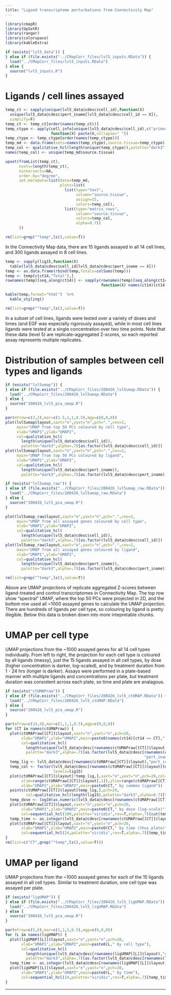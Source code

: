 ```yaml
---
title: "Ligand transcriptome perturbations from Connectivity Map"
---
```


```r
library(cmapR)
library(UpSetR)
library(ranger)
library(colorspace)
library(kableExtra)
```

```r
if (exists("lvl5_data")) {
} else if (file.exists("../CMapCorr_files/lvl5_inputs.RData")) {
  load("../CMapCorr_files/lvl5_inputs.RData") 
} else {
  source("lvl5_inputs.R")
}
```


# Ligands / cell lines assayed

```r
temp_ct <- sapply(unique(lvl5_data@cdesc$cell_id),function(X) 
  unique(lvl5_data@cdesc$pert_iname[lvl5_data@cdesc$cell_id == X]),
  simplify=F)
temp_ct <- temp_ct[order(names(temp_ct))]
temp_ctype <- apply(cell_info[unique(lvl5_data@cdesc$cell_id),c("primary_site","sample_type")],1,
                    function(X) paste(X,collapse=" "))
temp_ctype <- temp_ctype[order(names(temp_ctype))]
temp_md <- data.frame(sets=names(temp_ctype),source.tissue=temp_ctype)
temp_col <- qualitative_hcl(length(unique(temp_ctype)),palette="dark3")
names(temp_col) <- unique(temp_md$source.tissue)

upset(fromList(temp_ct),
      nsets=length(temp_ct),
      nintersects=NA,
      order.by="degree",
      set.metadata=list(data=temp_md,
                        plots=list(
                          list(type="text",
                               column="source.tissue",
                               assign=15,
                               colors=temp_col),
                          list(type="matrix_rows",
                               column="source.tissue",
                               colors=temp_col,
                               alpha=0.7))
      ))

rm(list=grep("^temp",ls(),value=T))
```

In the Connectivity Map data, there are 15 ligands assayed in all 14 cell lines, and 300 ligands assayed in 8 cell lines.

```r
temp <- sapply(lig15,function(X)
  table(lvl5_data@cdesc$cell_id[lvl5_data@cdesc$pert_iname == X]))
temp <- as.data.frame(rbind(temp,Totals=colSums(temp)))
temp <- temp[c(ct14,"Total"),]
rownames(temp)[seq_along(ct14)] <- sapply(rownames(temp)[seq_along(ct14)],
                                          function(X) names(ct14)[ct14 == X])

kable(temp,format="html")  %>%
  kable_styling()

rm(list=grep("^temp",ls(),value=T))
```

In a subset of cell lines, ligands were tested over a variety of doses and times (and EGF was especially rigorously assayed), while in most cell lines ligands were tested at a single concentration over two time points.  Note that these data (level 5) are replicate-aggregated Z-scores, so each reported assay represents multiple replicates.


# Distribution of samples between cell types and ligands

```r
if (exists("lvl5umap")) {
} else if (file.exists("../CMapCorr_files/200426_lvl5umap.RData")) {
  load("../CMapCorr_files/200426_lvl5umap.RData") 
} else {
  source("200426_lvl5_pca_umap.R")
}

par(mfrow=c(2,2),mar=c(1.5,1,1,0.5),mgp=c(0,0,0))
plot(lvl5umap$layout,xaxt="n",yaxt="n",pch=".",cex=2,
     main="UMAP from top 50 PCs coloured by cell type",
     xlab="UMAP1",ylab="UMAP2",
     col=qualitative_hcl(
       length(unique(lvl5_data@cdesc$cell_id)),
       palette="dark3",alpha=.7)[as.factor(lvl5_data@cdesc$cell_id)])
plot(lvl5umap$layout,xaxt="n",yaxt="n",pch=".",cex=2,
     main="UMAP from top 50 PCs coloured by ligand",
     xlab="UMAP1",ylab="UMAP2",
     col=qualitative_hcl(
       length(unique(lvl5_data@cdesc$pert_iname)),
       palette="dark3",alpha=.7)[as.factor(lvl5_data@cdesc$pert_iname)])

if (exists("lvl5umap_raw")) {
} else if (file.exists("../CMapCorr_files/200426_lvl5umap_raw.RData")) {
  load("../CMapCorr_files/200426_lvl5umap_raw.RData") 
} else {
  source("200426_lvl5_pca_umap.R")
}

plot(lvl5umap_raw$layout,xaxt="n",yaxt="n",pch=".",cex=2,
     main="UMAP from all assayed genes coloured by cell type",
     xlab="UMAP1",ylab="UMAP2",
     col=qualitative_hcl(
       length(unique(lvl5_data@cdesc$cell_id)),
       palette="dark3",alpha=.7)[as.factor(lvl5_data@cdesc$cell_id)])
plot(lvl5umap_raw$layout,xaxt="n",yaxt="n",pch=".",cex=2,
     main="UMAP from all assayed genes coloured by ligand",
     xlab="UMAP1",ylab="UMAP2",
     col=qualitative_hcl(
       length(unique(lvl5_data@cdesc$pert_iname)),
       palette="dark3",alpha=.7)[as.factor(lvl5_data@cdesc$pert_iname)])

rm(list=grep("^temp",ls(),value=T))
```

Above are UMAP projections of replicate aggregated Z-scores between ligand-treated and control transcriptomes in Connectivity Map.  The top row show "spectral" UMAP, where the top 50 PCs were projected in 2D, and the bottom row used all ~1000 assayed genes to calculate the UMAP projection.  There are hundreds of ligands per cell type, so colouring by ligand is pretty illegible.  Below this data is broken down into more intepretable chunks.


# UMAP per cell type

UMAP projections from the ~1000 assayed genes for all 14 cell types individually.  From left to right, the projection for each cell type is coloured by all ligands (messy), just the 15 ligands assayed in all cell types, by dose (higher concentration is darker, log-scaled), and by treatment duration from 1 - 24 hrs (longer is darker).  Assays were performed in a plate-based manner with multiple ligands and concentrations per plate, but treatment duration was consistent across each plate, so time and plate are analagous. 

```r
if (exists("ctUMAPraw")) {
} else if (file.exists("../CMapCorr_files/200426_lvl5_ctUMAP.RData")) {
  load("../CMapCorr_files/200426_lvl5_ctUMAP.RData") 
} else {
  source("200426_lvl5_pca_umap.R")
}

par(mfrow=c(14,4),mar=c(1,1,1,0.5),mgp=c(0,0,0))
for (CT in names(ctUMAPraw)) {
  plot(ctUMAPraw[[CT]]$layout,xaxt="n",yaxt="n",pch=20,
       xlab="UMAP1",ylab="UMAP2",main=paste0(names(ct14)[ct14 == CT]," by ligand"),
       col=qualitative_hcl(
         length(unique(lvl5_data@cdesc[rownames(ctUMAPraw[[CT]]$layout),"pert_iname"])),
         palette="dark3",alpha=.7)[as.factor(lvl5_data@cdesc[rownames(ctUMAPraw[[CT]]$layout),
                                                             "pert_iname"])])
  temp_lig <- lvl5_data@cdesc[rownames(ctUMAPraw[[CT]]$layout),"pert_iname"] %in% lig15
  temp_col <- factor(lvl5_data@cdesc[rownames(ctUMAPraw[[CT]]$layout[temp_lig,]),"pert_iname"],
                     levels=lig15)
  plot(ctUMAPraw[[CT]]$layout[!temp_lig,],xaxt="n",yaxt="n",pch=20,col="grey80",
       xlim=range(ctUMAPraw[[CT]]$layout[,1]),ylim=range(ctUMAPraw[[CT]]$layout[,2]),
       xlab="UMAP1",ylab="UMAP2",main=paste0(CT," by common ligand"))
  points(ctUMAPraw[[CT]]$layout[temp_lig,],pch=20,
         col=qualitative_hcl(length(lig15),palette="dark3",alpha=0.7)[temp_col])
  temp_dose <- log10(as.numeric(lvl5_data@cdesc[rownames(ctUMAPraw[[CT]]$layout),"pert_dose"]))
  plot(ctUMAPraw[[CT]]$layout,xaxt="n",yaxt="n",pch=20,
       xlab="UMAP1",ylab="UMAP2",main=paste0(CT," by dose (log-scale)"),
       col=sequential_hcl(100,palette="viridis",rev=T,alpha=.7)[cut(temp_dose,100,labels=F)])
  temp_time <- as.integer(lvl5_data@cdesc[rownames(ctUMAPraw[[CT]]$layout),"pert_time"])
  plot(ctUMAPraw[[CT]]$layout,xaxt="n",yaxt="n",pch=20,
       xlab="UMAP1",ylab="UMAP2",main=paste0(CT," by time (thus plate)"),
       col=sequential_hcl(24,palette="viridis",rev=T,alpha=.7)[temp_time])
}
rm(list=c("CT",grep("^temp",ls(),value=T)))
```



# UMAP per ligand

UMAP projections from the ~1000 assayed genes for each of the 15 ligands assayed in all cell types.  Similar to treatment duration, one cell type was assayed per plate.

```r
if (exists("ligUMAP")) {
} else if (file.exists("../CMapCorr_files/200426_lvl5_ligUMAP.RData")) {
  load("../CMapCorr_files/200426_lvl5_ligUMAP.RData") 
} else {
  source("200426_lvl5_pca_umap.R")
}

par(mfrow=c(5,6),mar=c(1,1,1,0.5),mgp=c(0,0,0))
for (L in names(ligUMAP)) {
  plot(ligUMAP[[L]]$layout,xaxt="n",yaxt="n",pch=20,
       xlab="UMAP1",ylab="UMAP2",main=paste0(L," by cell type"),
       col=qualitative_hcl(
         length(unique(lvl5_data@cdesc[rownames(ligUMAP[[L]]$layout),"cell_id"])),
         palette="dark3",alpha=.7)[as.factor(lvl5_data@cdesc[rownames(ligUMAP[[L]]$layout),"cell_id"])])
  temp_time <- as.integer(lvl5_data@cdesc[rownames(ligUMAP[[L]]$layout),"pert_time"])
  plot(ligUMAP[[L]]$layout,xaxt="n",yaxt="n",pch=20,
       xlab="UMAP1",ylab="UMAP2",main=paste0(L," by time"),
       col=sequential_hcl(24,palette="viridis",rev=T,alpha=.7)[temp_time])
}

```

****
